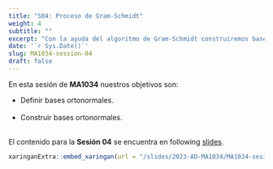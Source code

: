 ```yaml
---
title: "S04: Proceso de Gram-Schmidt"
weight: 4
subtitle: ""
excerpt: "Con la ayuda del algoritmo de Gram-Schmidt construiremos bases ortonormales."
date: '`r Sys.Date()`'
slug: MA1034-session-04
draft: false
---
```


En esta sesión de **MA1034** nuestros objetivos son:


* Definir bases ortonormales. <br/><br/>
* Construir bases ortonormales. <br/><br/>

El contenido para la **Sesión 04** se encuentra en following [slides](/slides/2023-AD-MA1034/MA1034-sesion-04).

```r
xaringanExtra::embed_xaringan(url = "/slides/2023-AD-MA1034/MA1034-sesion-04", ratio = "4:3")
```